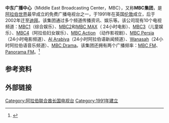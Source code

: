 {{Infobox company
|company_logo = [[Image:mbclogo.jpg|250px]]
|company_name = 中东广播中心
|company_type = 私人
|country = [[沙特阿拉伯|沙特阿拉伯]]
|location_city =  [[迪拜|迪拜]]
|location_country = [[阿拉伯联合酋长国|阿拉伯联合酋长国]]
|foundation = 1991年9月18日 
|key_people = {{link-en|瓦利德·本·易卜拉欣·阿勒易卜拉欣|Waleed bin Ibrahim Al Ibrahim|瓦利德·本·易卜拉欣}}（董事长）
|owner = [[沙特阿拉伯|沙特阿拉伯]]政府（60%）<br>瓦利德·本·易卜拉欣（40%）
|industry = [[广播|广播]]等
|revenue =
|homepage = [http://www.mbc.net MBC.net]
}}
'''中东广播中心'''（Middle East Broadcasting Center，MBC），又称'''MBC集团'''，是[[阿拉伯世界|阿拉伯世界]]最早成立的免费广播电视台之一，于1991年在英国[[伦敦|伦敦]]成立，后于2002年迁至[[迪拜|迪拜]]。该集团通过多个频道传播资讯、娱乐等。该公司现有10个电视频道：[[MBC_1_(中东)|MBC1]]（综合娱乐）、[[MBC_2_(中东)|MBC2]]和[[MBC_MAX|MBC MAX]]（ 24小时电影）、[[MBC_3_(中东)|MBC3]]（儿童娱乐）、[[MBC_4_(中东)|MBC4]]（阿拉伯妇女娱乐）、[[MBC_Action|MBC Action]] （动作影视剧）、[[MBC_Persia|MBC Persia]]（24小时电影频道）、[[Al_Arabiya|Al Arabiya]]（24小时阿拉伯语新闻频道）、[[Wanasah|Wanasah]]（24小时阿拉伯语音乐频道）、[[MBC_Drama|MBC Drama]]。该集团还拥有两个广播频率：[[MBC_FM|MBC FM]]、[[Panorama_FM|Panorama FM]]。<ref name="allied">{{Cite web |url=http://www.allied-media.com/ARABTV/ana_tv_and_middle_east_broadcast.htm |title=MBC TV - Middle East Broadcasting - Arabic Television<!-- Bot generated title --> |accessdate=2012-01-24 |archive-date=2006-07-20 |archive-url=https://web.archive.org/web/20060720064736/http://www.allied-media.com/ARABTV/ana_tv_and_middle_east_broadcast.htm |dead-url=no }}</ref>

==参考资料==
{{reflist}}

==外部链接==

[[Category:阿拉伯联合酋长国电视台|Category:阿拉伯联合酋长国电视台]]
[[Category:1991年建立|Category:1991年建立]]
